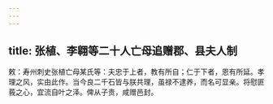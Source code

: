 ```yaml
---
---
---
```

title: 张植、李翱等二十人亡母追赠郡、县夫人制
---



敕：寿州刺史张植亡母某氏等：夫忠于上者，教有所自；仁于下者，恩有所延。孝理之风，实由此作。当今良二千石皆与朕共理，虽禄不逮养，而名可显亲。将慰匪莪之心，宜流自叶之泽。俾从子贵，咸赠邑封。